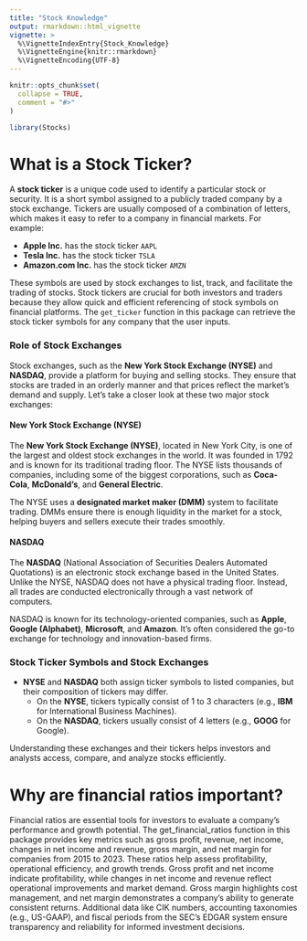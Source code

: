 ```yaml
---
title: "Stock Knowledge"
output: rmarkdown::html_vignette
vignette: >
  %\VignetteIndexEntry{Stock_Knowledge}
  %\VignetteEngine{knitr::rmarkdown}
  %\VignetteEncoding{UTF-8}
---
```


```r
knitr::opts_chunk$set(
  collapse = TRUE,
  comment = "#>"
)
```

```r
library(Stocks)
```

# What is a Stock Ticker?

A **stock ticker** is a unique code used to identify a particular stock or security. It is a short symbol assigned to a publicly traded company by a stock exchange. Tickers are usually composed of a combination of letters, which makes it easy to refer to a company in financial markets. For example:

- **Apple Inc.** has the stock ticker `AAPL`
- **Tesla Inc.** has the stock ticker `TSLA`
- **Amazon.com Inc.** has the stock ticker `AMZN`

These symbols are used by stock exchanges to list, track, and facilitate the trading of stocks. Stock tickers are crucial for both investors and traders because they allow quick and efficient referencing of stock symbols on financial platforms. The `get_ticker` function in this package can retrieve the stock ticker symbols for any company that the user inputs. 

### Role of Stock Exchanges

Stock exchanges, such as the **New York Stock Exchange (NYSE)** and **NASDAQ**, provide a platform for buying and selling stocks. They ensure that stocks are traded in an orderly manner and that prices reflect the market’s demand and supply. Let’s take a closer look at these two major stock exchanges:

#### New York Stock Exchange (NYSE)

The **New York Stock Exchange (NYSE)**, located in New York City, is one of the largest and oldest stock exchanges in the world. It was founded in 1792 and is known for its traditional trading floor. The NYSE lists thousands of companies, including some of the biggest corporations, such as **Coca-Cola**, **McDonald's**, and **General Electric**.

The NYSE uses a **designated market maker (DMM)** system to facilitate trading. DMMs ensure there is enough liquidity in the market for a stock, helping buyers and sellers execute their trades smoothly.

#### NASDAQ

The **NASDAQ** (National Association of Securities Dealers Automated Quotations) is an electronic stock exchange based in the United States. Unlike the NYSE, NASDAQ does not have a physical trading floor. Instead, all trades are conducted electronically through a vast network of computers.

NASDAQ is known for its technology-oriented companies, such as **Apple**, **Google (Alphabet)**, **Microsoft**, and **Amazon**. It’s often considered the go-to exchange for technology and innovation-based firms.

### Stock Ticker Symbols and Stock Exchanges

- **NYSE** and **NASDAQ** both assign ticker symbols to listed companies, but their composition of tickers may differ. 
  - On the **NYSE**, tickers typically consist of 1 to 3 characters (e.g., **IBM** for International Business Machines).
  - On the **NASDAQ**, tickers usually consist of 4 letters (e.g., **GOOG** for Google).

Understanding these exchanges and their tickers helps investors and analysts access, compare, and analyze stocks efficiently.

# Why are financial ratios important?
Financial ratios are essential tools for investors to evaluate a company's performance and growth potential. The get_financial_ratios function in this package provides key metrics such as gross profit, revenue, net income, changes in net income and revenue, gross margin, and net margin for companies from 2015 to 2023. These ratios help assess profitability, operational efficiency, and growth trends. Gross profit and net income indicate profitability, while changes in net income and revenue reflect operational improvements and market demand. Gross margin highlights cost management, and net margin demonstrates a company’s ability to generate consistent returns. Additional data like CIK numbers, accounting taxonomies (e.g., US-GAAP), and fiscal periods from the SEC’s EDGAR system ensure transparency and reliability for informed investment decisions.

